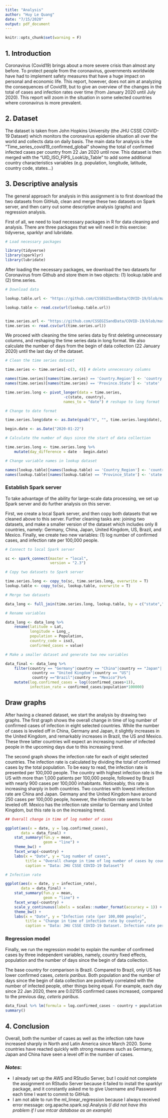 ```yaml
---
title: "Analysis"
author: "Huy Le Quang"
date: "7/15/2020"
output: pdf_document
---
```


```r
knitr::opts_chunk$set(warning = F)
```

## 1. Introduction

Coronavirus (Covid19) brings about a more severe crisis than almost any before. To protect people from the coronavirus, governments worldwide have had to implement safety measures that have a huge impact on personal and economic life. This report, however, does not aim at analyzing the consequences of Covid19, but to give an overview of the changes in the total of cases and infection rates over time (from January 2020 until July 2020). This report will zoom in the situation in some selected countries where coronavirus is more prevalent.

## 2. Dataset

The dataset is taken from John Hopkins University (the JHU CSSE COVID-19 Dataset) which monitors the coronavirus epidemie situation all over the world and collects data on daily basis. The main data for analysis is the "Time_series_covid19_confirmed_global" showing the total of confirmed infected cases per country from 22 Jan 2020 until now. This dataset is then merged with the “UID_ISO_FIPS_LookUp_Table” to add some additional country characteristics variables (e.g. population, longitude, latitude, country code, states...)


## 3. Descriptive analysis

The general approach for analysis in this assignment is to first download the two datasets from GitHub, clean and merge these two datasets on Spark server, and then carry out some descriptive analysis (graphs) and regression analysis.

First of all, we need to load necessary packages in R for data cleaning and analysis. There are three packages that we will need in this exercise: tidyverse, sparklyr and lubridate.


```r

# Load necessary packages

library(tidyverse)
library(sparklyr)
library(lubridate)

```

After loading the necessary packages, we download the two datasets for Coronavirus from Github and store them in two objects: (1) lookup.table and (2) time.series.


```r

# Download data

lookup.table.url <- "https://github.com/CSSEGISandData/COVID-19/blob/master/csse_covid_19_data/UID_ISO_FIPS_LookUp_Table.csv?raw=true"

lookup.table <- read.csv(url(lookup.table.url))


time.series.url <- "https://github.com/CSSEGISandData/COVID-19/blob/master/csse_covid_19_data/csse_covid_19_time_series/time_series_covid19_confirmed_global.csv?raw=true"
time.series <- read.csv(url(time.series.url))

```


We proceed with cleaning the time series data by first deleting unnecessary columns, and reshaping the time series data in long format. We also calculate the number of days from the begin of data collection (22 January 2020) until the last day of the dataset.


```r

# Clean the time series dataset

time.series <- time.series[-c(3, 4)] # delete unnecessary columns

names(time.series)[names(time.series) == 'Country.Region'] <- 'country'
names(time.series)[names(time.series) == 'Province.State'] <- 'state'

time.series.long <- pivot_longer(data = time.series,
                          -c(state, country),
                          names_to = "date") # reshape to long format

# Change to date format

time.series.long$date <- as.Date(gsub("X", "", time.series.long$date), "%m.%d.%y") 

begin.date <- as.Date("2020-01-22")

# Calculate the number of days since the start of data collection

time.series.long <- time.series.long %>% 
    mutate(day_difference = date - begin.date)

# Change variable names in lookup dataset

names(lookup.table)[names(lookup.table) == 'Country_Region'] <- 'country'
names(lookup.table)[names(lookup.table) == 'Province_State'] <- 'state'

```


### Establish Spark server

To take advantage of the ability for large-scale data processing, we set up Spark server and do further analysis on this server.

First, we create a local Spark server, and then copy both datasets that we cleaned above to this server. Further cleaning tasks are: joining two datasets, and make a smaller version of the dataset which includes only 8 countries, namely: Germany, China, Japan, United Kingdom, US, Brazil, and Mexico. Finally, we create two new variables: (1) log number of confirmed cases, and infection rate per 100,000 people.


```r

# Connect to local Spark server

sc <- spark_connect(master = "local", 
                    version = "2.3")

# Copy two datasets to Spark server

time.series.long <- copy_to(sc, time.series.long, overwrite = T)
lookup.table <- copy_to(sc, lookup.table, overwrite = T)

# Merge two datasets

data_long <- full_join(time.series.long, lookup.table, by = c("state","country"))

# Rename variables

data_long <- data_long %>% 
    rename(latitude = Lat,
           longitude = Long_,
           population = Population,
           country_code = iso3,
           confirmed_cases = value)

# Make a smaller dataset and generate two new variables

data_final <- data_long %>% 
    filter(country == "Germany"|country == "China"|country == "Japan"|
            country == "United Kingdom"|country == "US"|
            country =="Brazil"|country == "Mexico")%>%
    mutate(log.confirmed_cases = log((confirmed_cases+1)),
           infection_rate = confirmed_cases/population*100000)


```

## Draw graphs

After having a cleaned dataset, we start the analysis by drawing two graphs. The first graph shows the overall change in time of log number of confirmed cases of infection in eight selected countries. While the number of cases is leveled off in China, Germany and Japan, it slightly increases in the United Kingdom, and remarkably increases in Brazil, the US and Mexico. These three latter countries will expect an increasing number of infected people in the upcoming days due to this increasing trend.


The second graph shows the infection rate for each of eight selected countries. The infection rate is calculated by dividing the total of confirmed cases by the total population. To be easy to read, the infection rate is presented per 100,000 people. The country with highest infection rate is the US with more than 1,000 patients per 100,000 people, followed by Brazil with nearly 900 cases per 100,000 inhabitants. Noticeably, this rate is increasing sharply in both countries. Two countries with lowest infection rate are China and Japan. Germany and the United Kingdom have around 250 cases per 100,000 people, however, the infection rate seems to be leveled off. Mexico has the infection rate similar to Germany and United Kingdom, but this rate is on the increasing trend. 


```r

## Overall change in time of log number of cases

ggplot(aes(x = date, y = log.confirmed_cases),
       data = data_final) +
    stat_summary(fun.y = mean,
                 geom = "line") + 
    theme_bw() +
    facet_wrap(~country) +
    labs(x = "Date", y = "Log number of cases",
         title = "Overall change in time of log number of cases by country",
         caption = "Data: JHU CSSE COVID-19 Dataset")

# Infection rate

ggplot(aes(x = date, y = infection_rate),
       data = data_final) +
    stat_summary(fun.y = mean,
                 geom = "line") +
    facet_wrap(~country) +
    scale_y_continuous(labels = scales::number_format(accuracy = 1)) +
    theme_bw() +
    labs(x = "Date", y = "Infection rate (per 100,000 people)",
         title = "Change in time of infection rate by country",
         caption = "Data: JHU CSSE COVID-19 Dataset. Infection rate per 100,000 people")

```

### Regression model


Finally, we run the regression model to explain the number of confirmed cases by three independent variables, namely, country fixed effects, population and the number of days since the begin of data collection.

The base country for comparison is Brazil. Compared to Brazil, only US has lower confirmed cases, *ceteris paribus*. Both population and the number of days since the begin of data collection are positively correlated with the number of infected people, other things being equal. For example, each day since 22 Jan 2020, there are 0.02155 confirmed cases increased, compared to the previous day, *ceteris paribus*.  


```r

data_final %>% lm(formula = log.confirmed_cases ~ country + population + day_difference) %>% 
summary()

```


## 4. Conclusion


Overall, both the number of cases as well as the infection rate have increased sharply in North and Latin America since March 2020. Some countries have reacted quickly with strong measures such as Germany, Japan and China have seen a level off in the number of cases.


### *Notes*:

- I already set up the AWS and RStudio Server, but I could not complete the assignment on RStudio Server because it failed to install the sparklyr package, and it constantly asked me to give Username and Password each time I want to commit to GitHub.
- I am not able to run the ml_linear_regression because I always received error message: org.apache.spark.sql.Analysis (*I did not have this problem if I use mtcar database as an example*)



